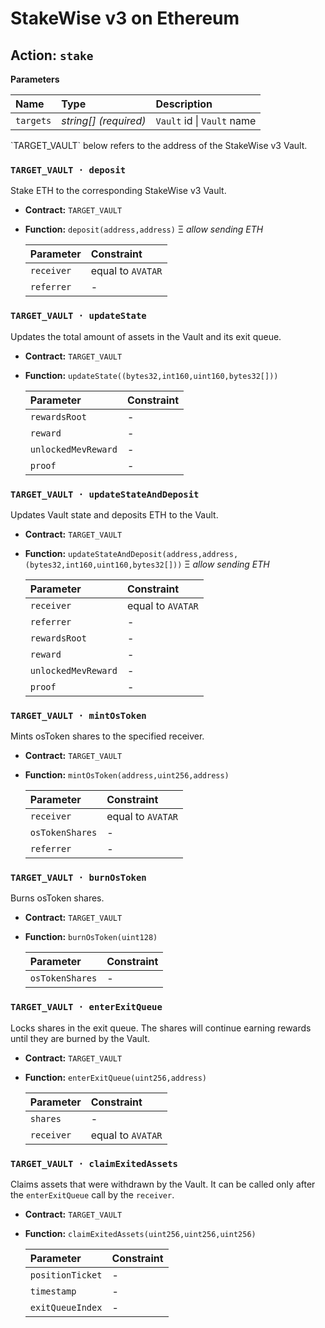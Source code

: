 
# StakeWise v3 on Ethereum

## Action: `stake`

**Parameters**

| Name      | Type                  | Description                |
| :-------- | :-------------------- | :------------------------- |
| `targets` | _string[] (required)_ | `Vault` id \| `Vault` name |

<Callout type="info">
  `TARGET_VAULT` below refers to the address of the StakeWise v3 Vault.
</Callout>

### `TARGET_VAULT · deposit`

Stake ETH to the corresponding StakeWise v3 Vault.

- **Contract:** `TARGET_VAULT`
- **Function:** `deposit(address,address)` Ξ _allow sending ETH_

  | Parameter  | Constraint        |
  | :--------- | :---------------- |
  | `receiver` | equal to `AVATAR` |
  | `referrer` | -                 |

### `TARGET_VAULT · updateState`

Updates the total amount of assets in the Vault and its exit queue.

- **Contract:** `TARGET_VAULT`
- **Function:** `updateState((bytes32,int160,uint160,bytes32[]))`

  | Parameter           | Constraint |
  | :------------------ | :--------- |
  | `rewardsRoot`       | -          |
  | `reward`            | -          |
  | `unlockedMevReward` | -          |
  | `proof`             | -          |

### `TARGET_VAULT · updateStateAndDeposit`

Updates Vault state and deposits ETH to the Vault.

- **Contract:** `TARGET_VAULT`
- **Function:** `updateStateAndDeposit(address,address,(bytes32,int160,uint160,bytes32[]))` Ξ _allow sending ETH_

  | Parameter           | Constraint        |
  | :------------------ | :---------------- |
  | `receiver`          | equal to `AVATAR` |
  | `referrer`          | -                 |
  | `rewardsRoot`       | -                 |
  | `reward`            | -                 |
  | `unlockedMevReward` | -                 |
  | `proof`             | -                 |

### `TARGET_VAULT · mintOsToken`

Mints osToken shares to the specified receiver.

- **Contract:** `TARGET_VAULT`
- **Function:** `mintOsToken(address,uint256,address)`

  | Parameter       | Constraint        |
  | :-------------- | :---------------- |
  | `receiver`      | equal to `AVATAR` |
  | `osTokenShares` | -                 |
  | `referrer`      | -                 |

### `TARGET_VAULT · burnOsToken`

Burns osToken shares.

- **Contract:** `TARGET_VAULT`
- **Function:** `burnOsToken(uint128)`

  | Parameter       | Constraint |
  | :-------------- | :--------- |
  | `osTokenShares` | -          |

### `TARGET_VAULT · enterExitQueue`

Locks shares in the exit queue. The shares will continue earning rewards until they are burned by the Vault.

- **Contract:** `TARGET_VAULT`
- **Function:** `enterExitQueue(uint256,address)`

  | Parameter  | Constraint        |
  | :--------- | :---------------- |
  | `shares`   | -                 |
  | `receiver` | equal to `AVATAR` |

### `TARGET_VAULT · claimExitedAssets`

Claims assets that were withdrawn by the Vault. It can be called only after the `enterExitQueue` call by the `receiver`.

- **Contract:** `TARGET_VAULT`
- **Function:** `claimExitedAssets(uint256,uint256,uint256)`

  | Parameter        | Constraint |
  | :--------------- | :--------- |
  | `positionTicket` | -          |
  | `timestamp`      | -          |
  | `exitQueueIndex` | -          |
